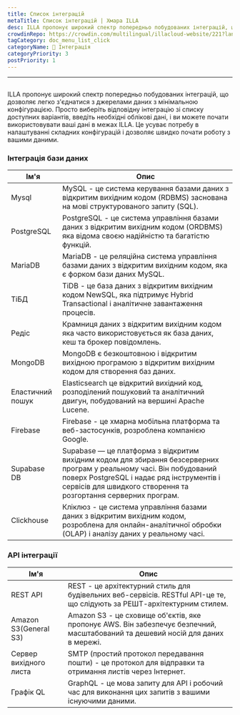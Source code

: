 ```yaml
---
title: Список інтеграцій
metaTitle: Список інтеграцій | Хмара ILLA
desc: ILLA пропонує широкий спектр попередньо побудованих інтеграцій, що дозволяє легко з'єднуватися з джерелами даних з мінімальною конфігурацією
crowdinRepo: https://crowdin.com/multilingual/illacloud-website/221?languages=uk&filter=basic&value=0
tagCategory: doc_menu_list_click
categoryName: 🔨 Інтеграція
categoryPriority: 3
postPriority: 1
---
```


* * *

## <h2 hidden>Список інтеграцій</h2>

ILLA пропонує широкий спектр попередньо побудованих інтеграцій, що дозволяє легко з'єднатися з джерелами даних з мінімальною конфігурацією. Просто виберіть відповідну інтеграцію зі списку доступних варіантів, введіть необхідні облікові дані, і ви можете почати використовувати ваші дані в межах ILLA. Це усуває потребу в налаштуванні складних конфігурацій і дозволяє швидко почати роботу з вашими даними.

### Інтеграція бази даних

| Ім'я             | Опис                                                                                                                                                                                                                                  |
| ---------------- | ------------------------------------------------------------------------------------------------------------------------------------------------------------------------------------------------------------------------------------- |
| Mysql            | MySQL - це система керування базами даних з відкритим вихідним кодом (RDBMS) заснована на мові структурованого запиту (SQL).                                                                                                          |
| PostgreSQL       | PostgreSQL - це система управління базами даних з відкритим вихідним кодом (ORDBMS) яка відома своєю надійністю та багатістю функцій.                                                                                                 |
| MariaDB          | MariaDB - це реляційна система управління базами даних з відкритим вихідним кодом, яка є форком бази даних MySQL.                                                                                                                     |
| ТіБД             | TiDB - це база даних з відкритим вихідним кодом NewSQL, яка підтримує Hybrid Transactional і аналітичне завантаження процесів.                                                                                                        |
| Редіс            | Крамниця даних з відкритим вихідним кодом яка часто використовується як база даних, кеш та брокер повідомлень.                                                                                                                        |
| MongoDB          | MongoDB є безкоштовною і відкритим вихідною програмою з відкритим вихідним кодом для створення баз даних.                                                                                                                             |
| Еластичний пошук | Elasticsearch це відкритий вихідний код, розподілений пошуковий та аналітичний двигун, побудований на вершині Apache Lucene.                                                                                                          |
| Firebase         | Firebase - це хмарна мобільна платформа та веб-застосунків, розроблена компанією Google.                                                                                                                                              |
| Supabase DB      | Supabase — це платформа з відкритим вихідним кодом для збирання безсерверних програм у реальному часі. Він побудований поверх PostgreSQL і надає ряд інструментів і сервісів для швидкого створення та розгортання серверних програм. |
| Clickhouse       | Кліклюз - це система управління базами даних з відкритим вихідним кодом, розроблена для онлайн-аналітичної обробки (OLAP) і аналізу даних у реальному часі.                                                                           |

### API інтеграції

| Ім'я                   | Опис                                                                                                                            |
| ---------------------- | ------------------------------------------------------------------------------------------------------------------------------- |
| REST API               | REST - це архітектурний стиль для будівельних веб-сервісів. RESTful API-це те, що слідують за РЕШТ-архітектурним стилем.        |
| Amazon S3(General S3)  | Amazon S3 - це сховище об'єктів, яке пропонує AWS. Він забезпечує безпечний, масштабований та дешевий носій для даних в мережі. |
| Сервер вихідного листа | SMTP (простий протокол передавання пошти) - це протокол для відправки та отримання листів через Інтернет.                       |
| Графік QL              | GraphQL - це мова запиту для API і робочий час для виконання цих запитів з вашими існуючими даними.                             |

